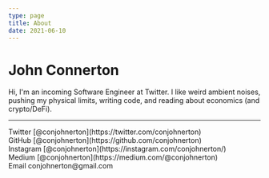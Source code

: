 ```yaml
---
type: page
title: About
date: 2021-06-10
---
```


# John Connerton

Hi, I'm an incoming Software Engineer at Twitter. I like weird ambient noises, pushing my physical limits, writing code, and reading about economics (and crypto/DeFi). 

---

<div>
  Twitter [@conjohnerton](https://twitter.com/conjohnerton)
  <br />
  GitHub [@conjohnerton](https://github.com/conjohnerton)
  <br />
  Instagram [@conjohnerton](https://instagram.com/conjohnerton/)
  <br />
  Medium [@conjohnerton](https://medium.com/@conjohnerton)
  <br />
  Email conjohnerton@gmail.com
</div>
